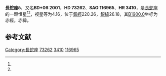 {{Starbox begin
| name = 長蛇座δ
}}
{{Starbox observe
| epoch = [[J2000.0|J2000.0]]
| constell = [[長蛇座|長蛇座]]<ref name=SIMBAD>{{cite web
 | url=http://simbad.u-strasbg.fr/simbad/sim-id?Ident=HR+3410
 | title =Pulsating variable Star
 | publisher=Centre de Données astronomiques de Strasbourg
 | work=SIMBAD
 | accessdate=2012-07-13}}</ref><ref name=DATA>{{cite web
 | url=http://vizier.u-strasbg.fr/viz-bin/VizieR-5?-out.add=.&-source=5050&-corr=PK=HR&-out.max=9999&HR=3410
 | title =VizieR Detailed Page
 | accessdate=2012-07-13}}</ref>
| 星官 = 
| ra = {{RA|8|37|39.4}}<ref name=SIMBAD /><ref name=DATA />
| dec = {{DEC|+5|42|13}}<ref name=SIMBAD /><ref name=DATA />
| appmag_v = 4.16<ref name=SIMBAD /><ref name=DATA />
}}
{{Starbox character
| class = A1Vnn<ref name=SIMBAD /><ref name=DATA />
| b-v = 0<ref name=SIMBAD /><ref name=DATA />
| u-b = 0.01<ref name=SIMBAD /><ref name=DATA />
| r-i = 0.01<ref name=SIMBAD /><ref name=DATA />
| variable = 
}}
{{Starbox astrometry
| radial_v = 0.01
| prop_mo_ra = 11
| parallax = 0.033
| p_error = 
}}
{{Starbox catalog
| names =BD+06 2001，[[SAO星表|SAO]] 116965，[[HD星表|HD]] 73262，[[HR星表|HR]] 3410}}
{{Starbox reference |Simbad=HR+3410}}
{{Starbox end}}

'''長蛇座δ'''，又名'''BD+06 2001'''，'''HD 73262'''、'''SAO 116965'''、'''HR 3410'''，是[[長蛇座|長蛇座]]的一颗恒星<ref name=SIMBAD /><ref name=DATA />，视星等为4.16，位于[[銀道座標系|銀經]]220.26，[[銀道座標系|銀緯]]26.18，其[[B1900.0|B1900.0]]坐标为赤經{{RA|8|32|21.7}}，赤緯{{DEC|+6|26.18|9}}。

== 参考文献 ==
{{reflist}}

{{star-stub}}

{{長蛇座恒星}}
[[Category:長蛇座|Category:長蛇座]]
[[Category:HD和HDE天體|73262]]
[[Category:HR天體|3410]]
[[Category:SAO天體|116965]]